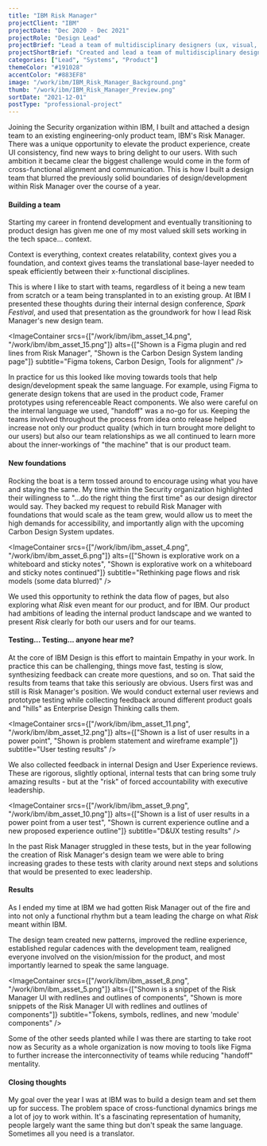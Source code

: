 ```yaml
---
title: "IBM Risk Manager"
projectClient: "IBM"
projectDate: "Dec 2020 - Dec 2021"
projectRole: "Design Lead"
projectBrief: "Lead a team of multidisciplinary designers (ux, visual, research, frontend) to create delightful and engaging user experiences in IBM's Security Risk Manager. Collaborated with executive stakeholders and project managers to define the long-term vision and strategic position of the product. Defined shared experiences that were contributed back to the broader IBM product ecosystem. Maintained a focus on team health and delivery expectations through transparent product release cycles with support from IBM's Enterprise Design Thinking methodologies."
projectShortBrief: "Created and lead a team of multidisciplinary designers (ux, visual, research, frontend) to create delightful and engaging user experiences in IBM's Security Risk Manager."
categories: ["Lead", "Systems", "Product"]
themeColor: "#191028"
accentColor: "#883EF8"
image: "/work/ibm/IBM_Risk_Manager_Background.png"
thumb: "/work/ibm/IBM_Risk_Manager_Preview.png"
sortDate: "2021-12-01"
postType: "professional-project"
---
```


Joining the Security organization within IBM, I built and attached a design team to an existing engineering-only product team, IBM's Risk Manager. There was a unique opportunity to elevate the product experience, create UI consistency, find new ways to bring delight to our users. With such ambition it became clear the biggest challenge would come in the form of cross-functional alignment and communication. This is how I built a design team that blurred the previously solid boundaries of design/development within Risk Manager over the course of a year.

<ImageContainer src="/work/ibm/ibm_asset_1.png" alt="Shown is the Risk Manager UI, with a dashboard showing security issue" subtitle="Risk Manager UI" />

#### Building a team

Starting my career in frontend development and eventually transitioning to product design has given me one of my most valued skill sets working in the tech space... context.

Context is everything, context creates relatability, context gives you a foundation, and context gives teams the translational base-layer needed to speak efficiently between their x-functional disciplines.

<ImageContainer src="/work/ibm/ibm_asset_2.png" alt="Shown is a picture of myself, Max McKinney, presenting virtually for a conference talk" subtitle="Spark Festival Design Presentation" />

This is where I like to start with teams, regardless of it being a new team from scratch or a team being transplanted in to an existing group. At IBM I presented these thoughts during their internal design conference, <i>Spark Festival</i>, and used that presentation as the groundwork for how I lead Risk Manager's new design team.

<ImageContainer
    srcs={["/work/ibm/ibm_asset_14.png", "/work/ibm/ibm_asset_15.png"]}
    alts={["Shown is a Figma plugin and red lines from Risk Manager", "Shown is the Carbon Design System landing page"]}
    subtitle="Figma tokens, Carbon Design, Tools for alignment"
/>

In practice for us this looked like moving towards tools that help design/development speak the same language. For example, using Figma to generate design tokens that are used in the product code, Framer prototypes using referenceable React components. We also were careful on the internal language we used, "handoff" was a no-go for us. Keeping the teams involved throughout the process from idea onto release helped increase not only our product quality (which in turn brought more delight to our users) but also our team relationships as we all continued to learn more about the inner-workings of "the machine" that is our product team.

#### New foundations

Rocking the boat is a term tossed around to encourage using what you have and staying the same. My time within the Security organization highlighted their willingness to "...do the right thing the first time" as our design director would say. They backed my request to rebuild Risk Manager with foundations that would scale as the team grew, would allow us to meet the high demands for accessibility, and importantly align with the upcoming Carbon Design System updates.

<ImageContainer
    srcs={["/work/ibm/ibm_asset_4.png", "/work/ibm/ibm_asset_6.png"]}
    alts={["Shown is explorative work on a whiteboard and sticky notes", "Shown is explorative work on a whiteboard and sticky notes continued"]}
    subtitle="Rethinking page flows and risk models (some data blurred)"
/>

We used this opportunity to rethink the data flow of pages, but also exploring what <i>Risk</i> even meant for our product, and for IBM. Our product had ambitions of leading the internal product landscape and we wanted to present <i>Risk</i> clearly for both our users and for our teams.

#### Testing... Testing... anyone hear me?

At the core of IBM Design is this effort to maintain Empathy in your work. In practice this can be challenging, things move fast, testing is slow, synthesizing feedback can create more questions, and so on. That said the results from teams that take this seriously are obvious. Users first was and still is Risk Manager's position. We would conduct external user reviews and prototype testing while collecting feedback around different product goals and "hills" as Enterprise Design Thinking calls them.

<ImageContainer
    srcs={["/work/ibm/ibm_asset_11.png", "/work/ibm/ibm_asset_12.png"]}
    alts={["Shown is a list of user results in a power point", "Shown is problem statement and wireframe example"]}
    subtitle="User testing results"
/>

We also collected feedback in internal Design and User Experience reviews. These are rigorous, slightly optional, internal tests that can bring some truly amazing results - but at the "risk" of forced accountability with executive leadership.

<ImageContainer
    srcs={["/work/ibm/ibm_asset_9.png", "/work/ibm/ibm_asset_10.png"]}
    alts={["Shown is a list of user results in a power point from a user test", "Shown is current experience outline and a new proposed experience outline"]}
    subtitle="D&UX testing results"
/>

In the past Risk Manager struggled in these tests, but in the year following the creation of Risk Manager's design team we were able to bring increasing grades to these tests with clarity around next steps and solutions that would be presented to exec leadership.

#### Results

As I ended my time at IBM we had gotten Risk Manager out of the fire and into not only a functional rhythm but a team leading the charge on what <i>Risk</i> meant within IBM.

The design team created new patterns, improved the redline experience, established regular cadences with the development team, realigned everyone involved on the vision/mission for the product, and most importantly learned to speak the same language.

<ImageContainer
    srcs={["/work/ibm/ibm_asset_8.png", "/work/ibm/ibm_asset_5.png"]}
    alts={["Shown is a snippet of the Risk Manager UI with redlines and outlines of components", "Shown is more snippets of the Risk Manager UI with redlines and outlines of components"]}
    subtitle="Tokens, symbols, redlines, and new 'module' components"
/>

Some of the other seeds planted while I was there are starting to take root now as Security as a whole organization is now moving to tools like Figma to further increase the interconnectivity of teams while reducing "handoff" mentality.

<ImageContainer src="/work/ibm/IBM_Risk_Manager_Preview.png" alt="Shown is the Risk Manager UI, with a dashboard showing security issue" subtitle="Risk Manager UI" />

#### Closing thoughts

My goal over the year I was at IBM was to build a design team and set them up for success. The problem space of cross-functional dynamics brings me a lot of joy to work within. It's a fascinating representation of humanity, people largely want the same thing but don't speak the same language. Sometimes all you need is a translator.
